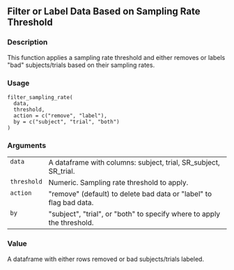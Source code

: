 
## Filter or Label Data Based on Sampling Rate Threshold {.unnumbered}


### Description

This function applies a sampling rate threshold and either removes
or labels &quot;bad&quot; subjects/trials based on their sampling rates.



### Usage

<pre><code class='language-R'>filter_sampling_rate(
  data,
  threshold,
  action = c("remove", "label"),
  by = c("subject", "trial", "both")
)
</code></pre>


### Arguments

<table role = "presentation">
<tr><td style = "white-space: nowrap; font-family: monospace; vertical-align: top"><code id="data">data</code></td>
<td>
A dataframe with columns: subject, trial, SR_subject, SR_trial.
</td></tr>
<tr><td style = "white-space: nowrap; font-family: monospace; vertical-align: top"><code id="threshold">threshold</code></td>
<td>
Numeric. Sampling rate threshold to apply.
</td></tr>
<tr><td style = "white-space: nowrap; font-family: monospace; vertical-align: top"><code id="action">action</code></td>
<td>
&quot;remove&quot; (default) to delete bad data or &quot;label&quot; to flag bad data.
</td></tr>
<tr><td style = "white-space: nowrap; font-family: monospace; vertical-align: top"><code id="by">by</code></td>
<td>
&quot;subject&quot;, &quot;trial&quot;, or &quot;both&quot; to specify where to apply the threshold.
</td></tr>
</table>


### Value

A dataframe with either rows removed or bad subjects/trials labeled.



